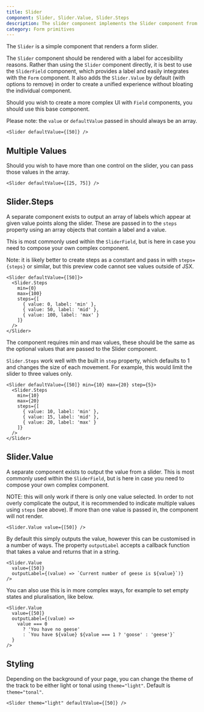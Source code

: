 ```yaml
---
title: Slider
component: Slider, Slider.Value, Slider.Steps
description: The slider component implements the Slider component from Radix, with default styling and the CSS prop.
category: Form primitives
---
```


The `Slider` is a simple component that renders a form slider.

The `Slider` component should be rendered with a label for accesibility reasons. Rather than using the `Slider` component directly, it is best to use the `SliderField` component, which provides a label and easily integrates with the `Form` component. It also adds the `Slider.Value` by default (with options to remove) in order to create a unified experience without bloating the individual component.

Should you wish to create a more complex UI with `Field` components, you should use this base component.

Please note: the `value` or `defaultValue` passed in should always be an array.

```tsx preview
<Slider defaultValue={[50]} />
```

## Multiple Values

Should you wish to have more than one control on the slider, you can pass those values in the array.

```tsx preview
<Slider defaultValue={[25, 75]} />
```

## Slider.Steps

A separate component exists to output an array of labels which appear at given value points along the slider. These are passed in to the `steps` property using an array objects that contain a label and a value.

This is most commonly used within the `SliderField`, but is here in case you need to compose your own complex component.

Note: it is likely better to create steps as a constant and pass in with `steps={steps}` or similar, but this preview code cannot see values outside of JSX.

```tsx preview
<Slider defaultValue={[50]}>
  <Slider.Steps
    min={0}
    max={100}
    steps={[
      { value: 0, label: 'min' },
      { value: 50, label: 'mid' },
      { value: 100, label: 'max' }
    ]}
  />
</Slider>
```

The component requires min and max values, these should be the same as the optional values that are passed to the Slider component.

`Slider.Steps` work well with the built in `step` property, which defaults to 1 and changes the size of each movement. For example, this would limit the slider to three values only.

```tsx preview
<Slider defaultValue={[50]} min={10} max={20} step={5}>
  <Slider.Steps
    min={10}
    max={20}
    steps={[
      { value: 10, label: 'min' },
      { value: 15, label: 'mid' },
      { value: 20, label: 'max' }
    ]}
  />
</Slider>
```

## Slider.Value

A separate component exists to output the value from a slider. This is most commonly used within the `SliderField`, but is here in case you need to compose your own complex component.

NOTE: this will only work if there is only one value selected. In order to not overly complicate the output, it is recommended to indicate multiple values using `steps` (see above). If more than one value is passed in, the component will not render.

```tsx preview
<Slider.Value value={[50]} />
```

By default this simply outputs the value, however this can be customised in a number of ways. The property `outputLabel` accepts a callback function that takes a value and returns that in a string.

```tsx preview
<Slider.Value
  value={[50]}
  outputLabel={(value) => `Current number of geese is ${value}`)}
/>
```

You can also use this is in more complex ways, for example to set empty states and pluralisation, like below.

```tsx preview
<Slider.Value
  value={[50]}
  outputLabel={(value) =>
    value === 0
      ? 'You have no geese'
      : `You have ${value} ${value === 1 ? 'goose' : 'geese'}`
  }
/>
```

## Styling

Depending on the background of your page, you can change the theme of the track to be either light or tonal using `theme="light"`. Default is `theme="tonal"`.

```tsx preview
<Slider theme="light" defaultValue={[50]} />
```
